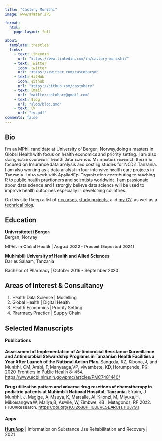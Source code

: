 ```yaml
---
title: "Castory Munishi"
image: www/avatar.JPG

format:
  html:
    page-layout: full

about:
  template: trestles
  links:
    - text: LinkedIn
      url: "https://www.linkedin.com/in/castory-munishi/"
    - text: Twitter
      icon: twitter
      url: "https://twitter.com/castobarym"
    - text: GitHub
      icon: github
      url: "https://github.com/castobary"
    - text: Email
      url: "mailto:castobary@gmail.com"
    - text: Blog
      url: "blog/blog.qmd"
    - text: CV
      url: "cv.pdf"
comments: false
---
```


## Bio

I’m an MPhil candidate at University of Bergen, Norway,doing a masters in Global Health with focus on health economics and priority setting. I am also doing extra courses in health data science. My masters research thesis is focused on Insurance data analysis and costing studies for NCD's Tanzania. I am also working as a data analyst in four intensive health care projects in Tanzania.  I also work with AppliedEpi Organization contributing to teaching R to public health practioners and scientists worldwide. I am passionate about data science and I strongly believe data science will be used to improve health outcomes especially in developing countries. 

On this site I keep a list of [r courses](courses/courses.qmd), [study projects](projects/projects.qmd), 
and [my CV](www/cv.pdf), as well as a [technical blog](blog/blog.qmd).

<p></p>

## Education

**Universitetet i Bergen**  
Bergen, Norway

MPhil. in Global Health | August 2022 - Present (Expected 2024)  

**Muhimbili University of Health and Allied Sciences**  
Dar es Salaam, Tanzania

Bachelor of Pharmacy | October 2016 - September 2020

## Areas of Interest & Consultancy

1. Health Data Science | Modelling
2. Global Health | Digital Health
3. Health Economics | Priority Setting
4. Pharmacy Practice | Supply Chain

## Selected Manuscripts

#### Publications

**Assessment of Implementation of Antimicrobial Resistance Surveillance and Antimicrobial Stewardship Programs in Tanzanian Health Facilities a Year After Launch of the National Action Plan.** Sangeda, RZ, Kibona, J, and Munishi, CM, Arabi, F, Manyanga,VP, Mwambete, KD, Horumpende, PG. 2020. Frontiers in Public Health 8: 454. [https://www.ncbi.nlm.nih.gov/pmc/articles/PMC7481440/](doi:10.3389/fpubh.2020.00454)

**Drug utilization pattern and adverse drug reactions of chemotherapy in pediatric patients at Muhimbili National Hospital, Tanzania.** Efraim, J, Munishi, J, Magige, A, Msuya, K, Marealle, AI, Kilonzi, M, Mlyuka,H, Mikomangwa,W, Mallya,B, Aswile, W, Zimbwe, KB , Mutagonda, RF 2022. F1000Research. [https://doi.org/10.12688/F1000RESEARCH.110079.1](https://doi.org/10.12688/F1000RESEARCH.110079.1)

#### Apps

**[HuruApp](https://www.huruapp.org)** | Information on Substance Use Rehabilitation and Recovery | 2021  